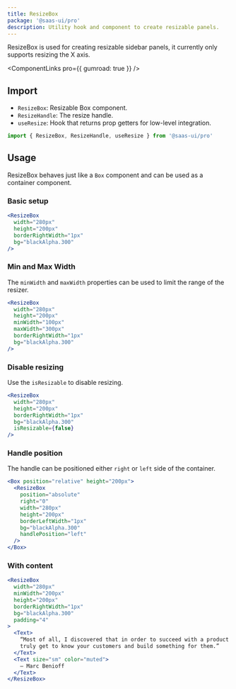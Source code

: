 ```yaml
---
title: ResizeBox
package: '@saas-ui/pro'
description: Utility hook and component to create resizable panels.
---
```


ResizeBox is used for creating resizable sidebar panels, it currently only supports resizing the X axis.

<ComponentLinks pro={{ gumroad: true }} />

## Import

- `ResizeBox`: Resizable Box component.
- `ResizeHandle`: The resize handle.
- `useResize`: Hook that returns prop getters for low-level integration.

```js
import { ResizeBox, ResizeHandle, useResize } from '@saas-ui/pro'
```

## Usage

ResizeBox behaves just like a `Box` component and can be used as a container component.

### Basic setup

```jsx
<ResizeBox
  width="280px"
  height="200px"
  borderRightWidth="1px"
  bg="blackAlpha.300"
/>
```

### Min and Max Width

The `minWidth` and `maxWidth` properties can be used to limit the range of the resizer.

```jsx
<ResizeBox
  width="280px"
  height="200px"
  minWidth="100px"
  maxWidth="300px"
  borderRightWidth="1px"
  bg="blackAlpha.300"
/>
```

### Disable resizing

Use the `isResizable` to disable resizing.

```jsx
<ResizeBox
  width="280px"
  height="200px"
  borderRightWidth="1px"
  bg="blackAlpha.300"
  isResizable={false}
/>
```

### Handle position

The handle can be positioned either `right` or `left` side of the container.

```jsx
<Box position="relative" height="200px">
  <ResizeBox
    position="absolute"
    right="0"
    width="280px"
    height="200px"
    borderLeftWidth="1px"
    bg="blackAlpha.300"
    handlePosition="left"
  />
</Box>
```

### With content

```jsx
<ResizeBox
  width="280px"
  minWidth="200px"
  height="200px"
  borderRightWidth="1px"
  bg="blackAlpha.300"
  padding="4"
>
  <Text>
    “Most of all, I discovered that in order to succeed with a product you must
    truly get to know your customers and build something for them.”
  </Text>
  <Text size="sm" color="muted">
    – Marc Benioff
  </Text>
</ResizeBox>
```
